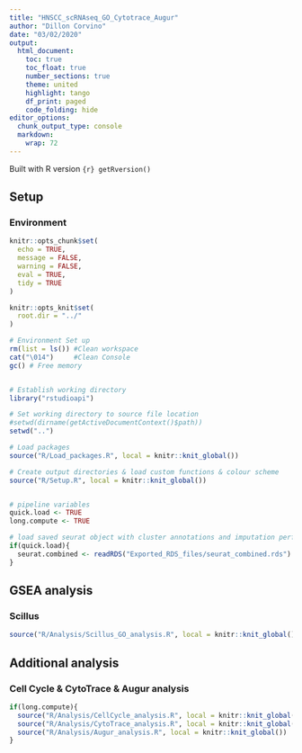 ```yaml
---
title: "HNSCC_scRNAseq_GO_Cytotrace_Augur"
author: "Dillon Corvino"
date: "03/02/2020"
output:
  html_document:
    toc: true
    toc_float: true
    number_sections: true
    theme: united
    highlight: tango
    df_print: paged
    code_folding: hide
editor_options: 
  chunk_output_type: console
  markdown: 
    wrap: 72
---
```


Built with R version `{r} getRversion()`

## Setup {.tabset}

### Environment

```r
knitr::opts_chunk$set(
  echo = TRUE,
  message = FALSE,
  warning = FALSE,  
  eval = TRUE, 
  tidy = TRUE
)

knitr::opts_knit$set(
  root.dir = "../"
)

# Environment Set up
rm(list = ls()) #Clean workspace
cat("\014")     #Clean Console
gc() # Free memory


# Establish working directory
library("rstudioapi")

# Set working directory to source file location
#setwd(dirname(getActiveDocumentContext()$path))
setwd("..")

# Load packages
source("R/Load_packages.R", local = knitr::knit_global())

# Create output directories & load custom functions & colour scheme
source("R/Setup.R", local = knitr::knit_global())


# pipeline variables
quick.load <- TRUE
long.compute <- TRUE

# load saved seurat object with cluster annotations and imputation performed
if(quick.load){
  seurat.combined <- readRDS("Exported_RDS_files/seurat_combined.rds")
}


```


## GSEA analysis {.tabset}

### Scillus

```r

source("R/Analysis/Scillus_GO_analysis.R", local = knitr::knit_global())

```


## Additional analysis {.tabset}

### Cell Cycle & CytoTrace & Augur analysis

```r

if(long.compute){
  source("R/Analysis/CellCycle_analysis.R", local = knitr::knit_global())
  source("R/Analysis/CytoTrace_analysis.R", local = knitr::knit_global())
  source("R/Analysis/Augur_analysis.R", local = knitr::knit_global())
}
```


